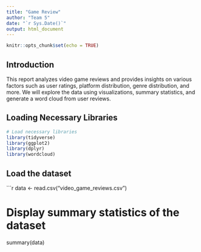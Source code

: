 ```yaml
---
title: "Game Review"
author: "Team 5"
date: "`r Sys.Date()`"
output: html_document
---
```


```r
knitr::opts_chunk$set(echo = TRUE)
```
## Introduction

This report analyzes video game reviews and provides insights on various factors such as user ratings, platform distribution, genre distribution, and more. We will explore the data using visualizations, summary statistics, and generate a word cloud from user reviews.

## Loading Necessary Libraries

```r
# Load necessary libraries
library(tidyverse)
library(ggplot2)
library(dplyr)
library(wordcloud)
```


## Load the dataset
```r

data <- read.csv("video_game_reviews.csv")

# Display summary statistics of the dataset
summary(data)
